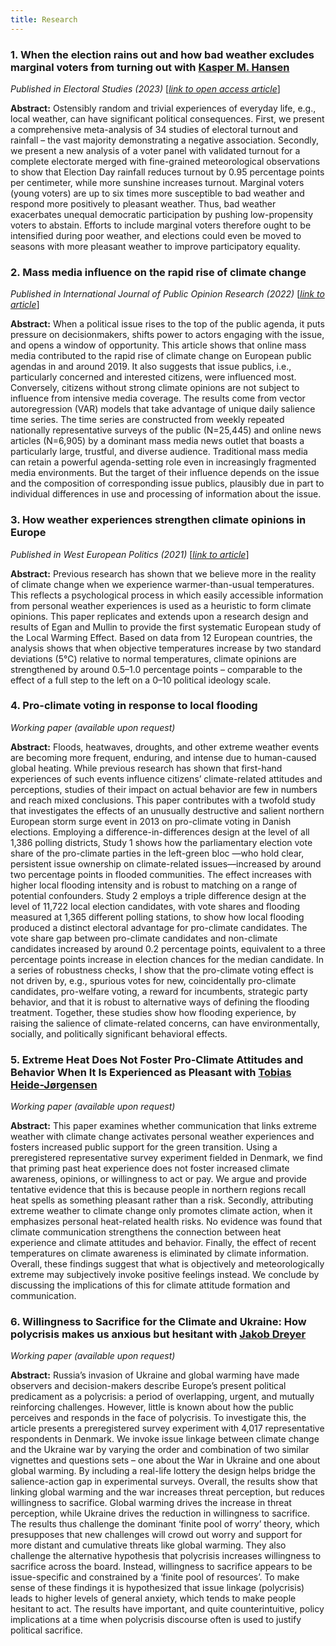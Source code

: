 ```yaml
---
title: Research
---
```


### __1. When the election rains out and how bad weather excludes marginal voters from turning out__ with [Kasper M. Hansen](https://www.kaspermhansen.eu)

*Published in Electoral Studies (2023)* [_[link to open access article](https://sciencedirect.com/science/article/pii/S0261379422001299)_]

**Abstract:** Ostensibly random and trivial experiences of everyday life, e.g., local weather, can have significant political consequences. First, we present a comprehensive meta-analysis of 34 studies of electoral turnout and rainfall – the vast majority demonstrating a negative association. Secondly, we present a new analysis of a voter panel with validated turnout for a complete electorate merged with fine-grained meteorological observations to show that Election Day rainfall reduces turnout by 0.95 percentage points per centimeter, while more sunshine increases turnout. Marginal voters (young voters) are up to six times more susceptible to bad weather and respond more positively to pleasant weather. Thus, bad weather exacerbates unequal democratic participation by pushing low-propensity voters to abstain. Efforts to include marginal voters therefore ought to be intensified during poor weather, and elections could even be moved to seasons with more pleasant weather to improve participatory equality.

### __2. Mass media influence on the rapid rise of climate change__

*Published in International Journal of Public Opinion Research (2022)* [_[link to article](https://doi.org/10.1080/01402382.2020.1792731)_]

**Abstract:** When a political issue rises to the top of the public agenda, it puts pressure on decisionmakers, shifts power to actors engaging with the issue, and opens a window of opportunity. This article shows that online mass media contributed to the rapid rise of climate change on European public agendas in and around 2019. It also suggests that issue publics, i.e., particularly concerned and interested citizens, were influenced most. Conversely, citizens without strong climate opinions are not subject to influence from intensive media coverage. The results come from vector autoregression (VAR) models that take advantage of unique daily salience time series. The time series are constructed from weekly repeated nationally representative surveys of the public (N=25,445) and online news articles (N=6,905) by a dominant mass media news outlet that boasts a particularly large, trustful, and diverse audience. Traditional mass media can retain a powerful agenda-setting role even in increasingly fragmented media environments. But the target of their influence depends on the issue and the composition of corresponding issue publics, plausibly due in part to individual differences in use and processing of information about the issue.

### __3. How weather experiences strengthen climate opinions in Europe__

*Published in West European Politics (2021)* [_[link to article](https://doi.org/10.1093/ijpor/edac009)_]

**Abstract:** Previous research has shown that we believe more in the reality of climate change when we experience warmer-than-usual temperatures. This reflects a psychological process in which easily accessible information from personal weather experiences is used as a heuristic to form climate opinions. This paper replicates and extends upon a research design and results of Egan and Mullin to provide the first systematic European study of the Local Warming Effect. Based on data from 12 European countries, the analysis shows that when objective temperatures increase by two standard deviations (5°C) relative to normal temperatures, climate opinions are strengthened by around 0.5–1.0 percentage points – comparable to the effect of a full step to the left on a 0–10 political ideology scale.

### __4. Pro-climate voting in response to local flooding__ 

*Working paper (available upon request)*

**Abstract:** Floods, heatwaves, droughts, and other extreme weather events are becoming more frequent, enduring, and intense due to human-caused global heating. While previous research has shown that first-hand experiences of such events influence citizens' climate-related attitudes and perceptions, studies of their impact on actual behavior are few in numbers and reach mixed conclusions. This paper contributes with a twofold study that investigates the effects of an unusually destructive and salient northern European storm surge event in 2013 on pro-climate voting in Danish elections. Employing a difference-in-differences design at the level of all 1,386 polling districts, Study 1 shows how the parliamentary election vote share of the pro-climate parties in the left-green bloc ---who hold clear, persistent issue ownership on climate-related issues---increased by around two percentage points in flooded communities. The effect increases with higher local flooding intensity and is robust to matching on a range of potential confounders. Study 2 employs a triple difference design at the level of 11,722 local election candidates, with vote shares and flooding measured at 1,365 different polling stations, to show how local flooding produced a distinct electoral advantage for pro-climate candidates. The vote share gap between pro-climate candidates and non-climate candidates increased by around 0.2 percentage points, equivalent to a three percentage points increase in election chances for the median candidate. In a series of robustness checks, I show that the pro-climate voting effect is not driven by, e.g., spurious votes for new, coincidentally pro-climate candidates, pro-welfare voting, a reward for incumbents, strategic party behavior, and that it is robust to alternative ways of defining the flooding treatment. Together, these studies show how flooding experience, by raising the salience of climate-related concerns, can have environmentally, socially, and politically significant behavioral effects.

### __5. Extreme Heat Does Not Foster Pro-Climate Attitudes and Behavior When It Is Experienced as Pleasant__ with [Tobias Heide-Jørgensen](https://politicalscience.ku.dk/staff/phd/?pure=en/persons/436278)  

*Working paper (available upon request)*

**Abstract:** This paper examines whether communication that links extreme weather with climate change activates personal weather experiences and fosters increased public support for the green transition. Using a preregistered representative survey experiment fielded in Denmark, we find that priming past heat experience does not foster increased climate awareness, opinions, or willingness to act or pay. We argue and provide tentative evidence that this is because people in northern regions recall heat spells as something pleasant rather than a risk. Secondly, attributing extreme weather to climate change only promotes climate action, when it emphasizes personal heat-related health risks. No evidence was found that climate communication strengthens the connection between heat experience and climate attitudes and behavior. Finally, the effect of recent temperatures on climate awareness is eliminated by climate information. Overall, these findings suggest that what is objectively and meteorologically extreme may subjectively invoke positive feelings instead. We conclude by discussing the implications of this for climate attitude formation and communication.

### __6. Willingness to Sacrifice for the Climate and Ukraine: How polycrisis makes us anxious but hesitant__ with [Jakob Dreyer](https://politicalscience.ku.dk/staff/phd/?pure=en/persons/414273)

*Working paper (available upon request)*

**Abstract:** Russia’s invasion of Ukraine and global warming have made observers and decision-makers describe Europe’s present political predicament as a polycrisis: a period of overlapping, urgent, and mutually reinforcing challenges. However, little is known about how the public perceives and responds in the face of polycrisis. To investigate this, the article presents a preregistered survey experiment with 4,017 representative respondents in Denmark. We invoke issue linkage between climate change and the Ukraine war by varying the order and combination of two similar vignettes and questions sets – one about the War in Ukraine and one about global warming. By including a real-life lottery the design helps bridge the salience-action gap in experimental surveys. Overall, the results show that linking global warming and the war increases threat perception, but reduces willingness to sacrifice. Global warming drives the increase in threat perception, while Ukraine drives the reduction in willingness to sacrifice. The results thus challenge the dominant ‘finite pool of worry’ theory, which presupposes that new challenges will crowd out worry and support for more distant and cumulative threats like global warming. They also challenge the alternative hypothesis that polycrisis increases willingness to sacrifice across the board. Instead, willingness to sacrifice appears to be issue-specific and constrained by a ‘finite pool of resources’. To make sense of these findings it is hypothesized that issue linkage (polycrisis) leads to higher levels of general anxiety, which tends to make people hesitant to act. The results have important, and quite counterintuitive, policy implications at a time when polycrisis discourse often is used to justify political sacrifice.

<!-- ### __7. Using maps in climate change communication: second-order opinions and map biases__ with Peter D. Howe, Forest K. Cook, and Jace Colby -->

<!-- *Work in progress* -->